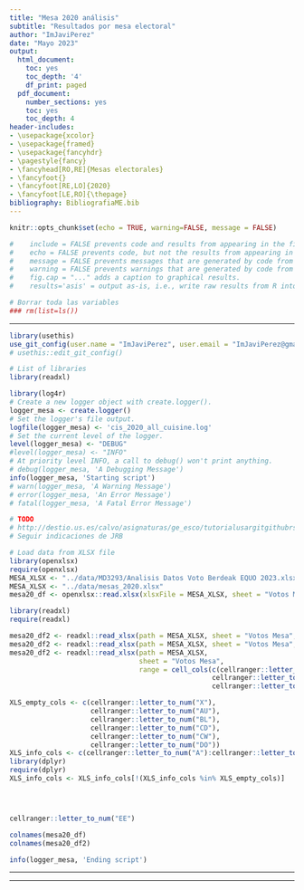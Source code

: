 ```yaml
---
title: "Mesa 2020 análisis"
subtitle: "Resultados por mesa electoral"
author: "ImJaviPerez"
date: "Mayo 2023"
output:
  html_document:
    toc: yes
    toc_depth: '4'
    df_print: paged
  pdf_document:
    number_sections: yes
    toc: yes
    toc_depth: 4
header-includes:
- \usepackage{xcolor}
- \usepackage{framed}
- \usepackage{fancyhdr}
- \pagestyle{fancy}
- \fancyhead[RO,RE]{Mesas electorales}
- \fancyfoot{}
- \fancyfoot[RE,LO]{2020}
- \fancyfoot[LE,RO]{\thepage}
bibliography: BibliografiaME.bib
---
```


```r
knitr::opts_chunk$set(echo = TRUE, warning=FALSE, message = FALSE)

#    include = FALSE prevents code and results from appearing in the finished file. R Markdown still runs the code in the chunk, and the results can be used by other chunks.
#    echo = FALSE prevents code, but not the results from appearing in the finished file. This is a useful way to embed figures.
#    message = FALSE prevents messages that are generated by code from appearing in the finished file.
#    warning = FALSE prevents warnings that are generated by code from appearing in the finished.
#    fig.cap = "..." adds a caption to graphical results.
#    results='asis' = output as-is, i.e., write raw results from R into the output document
```


```r
# Borrar toda las variables
### rm(list=ls())
```

***
```r
library(usethis)
use_git_config(user.name = "ImJaviPerez", user.email = "ImJaviPerez@gmail.com")
# usethis::edit_git_config()
```


```r
# List of libraries
library(readxl)
```

```r
library(log4r)
# Create a new logger object with create.logger().
logger_mesa <- create.logger()
# Set the logger's file output.
logfile(logger_mesa) <- 'cis_2020_all_cuisine.log'
# Set the current level of the logger.
level(logger_mesa) <- "DEBUG"
#level(logger_mesa) <- "INFO"
# At priority level INFO, a call to debug() won't print anything.
# debug(logger_mesa, 'A Debugging Message')
info(logger_mesa, 'Starting script')
# warn(logger_mesa, 'A Warning Message')
# error(logger_mesa, 'An Error Message')
# fatal(logger_mesa, 'A Fatal Error Message')

```


```r
# TODO
# http://destio.us.es/calvo/asignaturas/ge_esco/tutorialusargitgithubrstudio/UsarGitGithubconRStudio.html
# Seguir indicaciones de JRB
```


\pagebreak



```r
# Load data from XLSX file
library(openxlsx)
require(openxlsx)
MESA_XLSX <- "../data/MD3293/Analisis Datos Voto Berdeak EQUO 2023.xlsx"
MESA_XLSX <- "../data/mesas_2020.xlsx"
mesa20_df <- openxlsx::read.xlsx(xlsxFile = MESA_XLSX, sheet = "Votos Mesa", cols = c("A":"EE"))

library(readxl)
require(readxl)

mesa20_df2 <- readxl::read_xlsx(path = MESA_XLSX, sheet = "Votos Mesa", range = "A1:EE3539")
mesa20_df2 <- readxl::read_xlsx(path = MESA_XLSX, sheet = "Votos Mesa", range = cell_cols("A:W", "Y:AT", "AV:BK"))
mesa20_df2 <- readxl::read_xlsx(path = MESA_XLSX, 
                                sheet = "Votos Mesa", 
                                range = cell_cols(c(cellranger::letter_to_num("A"):cellranger::letter_to_num("W"),
                                                  cellranger::letter_to_num("Y"):cellranger::letter_to_num("AT"), 
                                                  cellranger::letter_to_num("AV"):cellranger::letter_to_num("BK"))))

XLS_empty_cols <- c(cellranger::letter_to_num("X"),
                    cellranger::letter_to_num("AU"),
                    cellranger::letter_to_num("BL"),
                    cellranger::letter_to_num("CD"),
                    cellranger::letter_to_num("CW"),
                    cellranger::letter_to_num("DO"))
XLS_info_cols <- c(cellranger::letter_to_num("A"):cellranger::letter_to_num("EE"))
library(dplyr)
require(dplyr)
XLS_info_cols <- XLS_info_cols[!(XLS_info_cols %in% XLS_empty_cols)]




cellranger::letter_to_num("EE")

colnames(mesa20_df)
colnames(mesa20_df2)


```







```r
info(logger_mesa, 'Ending script')
```



***

\pagebreak


---
